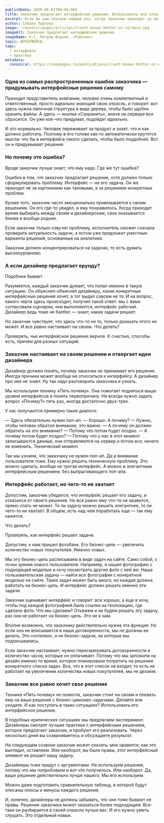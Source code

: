 ```yaml
---
publishDate: 2020-06-01T00:00:00Z
title: Заказчик предлагает интерфейсное решение. Использовать или отказать
excerpt: Если бы нам платили каждый раз, когда заказчик приходит за интерфейсами, для которых он уже сам придумал какие-то интерфейсные решения, мы бы уже давно... М-м-м… Хотя, в принципе, так мы и работаем. К нам часто приходят со своими решениями, но уходят в большинстве случаев с нашими. Вот как мы это делаем.
author: Собака Павлова
image: ~/assets/images/articles/client-knows-better-or-no/main.jpg
imageAlt: Заказчик предлагает интерфейсное решение
imageName: К.С. Петров-Водкин. «Рабочие»
topic: ИНТЕРФЕЙСЫ
tags:
  - интерфейсы
  - практика
metadata:
  canonical: https://sobakapav.ru/publications/client-knows-better-or-no
---
```



### Одна из самых распространенных ошибок заказчика — придумывать интерфейсные решения самому

Приходит представитель компании, человек очень компетентный и ответственный, просто идеально знающий свою отрасль, и говорит: вот здесь нужна папочная структура в виде дерева, чтобы было удобно хранить файлы. А здесь — кнопка «Сохранить», иначе на сервере все сбросится. Он уже кое-что придумал, подойдет идеально.

И это нормально. Человек переживает за продукт и знает, что и как должно работать. Поэтому в его голове как-то автоматически крутятся мысли: что бы в интерфейсе такого сделать, чтобы было поудобней. Вот он и придумывает решения.

### Но почему это ошибка?

Вроде заказчик лучше знает, что ему надо. Где же тут ошибка?

Ошибка в том, что заказчик предлагает решение, хотя должен только сформулировать проблему. Интерфейс — не его задача. Он же приходит не за картинками как таковыми, а за решением конкретных проблем.

Кроме того, заказчик часто эмоционально привязывается к своим решениям. Он его где-то увидел, и ему понравилось. Когда приходит время выбирать между своим и дизайнерским, свое оказывается ближе и вообще роднее.

Если заказчик только озвучит проблему, исполнитель сможет сначала проверить актуальность задачи, а потом уже предложит уместные варианты решений, основанные на аналитике.

Заказчик должен концентрироваться на задачах, то есть думать высокоуровнево.

### А если дизайнер предлагает ерунду?

Подобное бывает.

Разумеется, каждый заказчик думает, что попал именно в такую ситуацию. Он объяснял-объяснял дизайнеру, какие конкретные интерфейсные решения хочет, а тот выдал совсем не то. И на вопрос, какого черта здесь происходит, получил такой ответ: мы с вами согласовали сценарии, они выполняются, интерфейс рабочий. Дизайнер ведь тоже не балбес — знает, какие задачи решает.

Но заказчик чувствует, что здесь что-то не то, только доказать этого не может. И все равно настаивает на своем. Что делать?

Проверять, чье интерфейсное решение верное. К счастью, способы есть, причем для разных ситуаций.

### Заказчик настаивает на своем решении и отвергает идеи дизайнера

Дизайнер должен понять, почему заказчик не принимает его решения. Иногда причина может вообще не относиться к интерфейсу. А дизайнер про нее не знает. Ну так надо разговорить заказчика и узнать.

Мы используем технику «Пять почему». Она помогает подняться выше уровня интерфейсов и понять первопричину. Не всегда нужно задать вопрос «Почему?» пять раз, иногда достаточно двух-трех.

У нас получаются примерно такие диалоги:

— Здесь обязательно нужен поп-ап.
 — Хорошо. А почему?
 — Нужно, чтобы человек обратил внимание, это важно.
 — А почему он должен обратить на это внимание?
 — Потому что потом будет поздно.
 — А почему потом будет поздно?
 — Потому что у нас в этот момент записываются данные, они отправляются на сервер и потом все, ничего не изменить. Технический момент.

Так мы узнаем, что заказчику не нужен поп-ап. Да и внимание пользователя тоже. Ему нужно решить техническую проблему. Это можно сделать, вообще не трогая интерфейс. А можно и элегантным интерфейсным решением, без выпрыгивающего поп-апа.

### Интерфейс работает, но чего-то не хватает

Допустим, заказчик убедился, что интерфейс решает его задачу, и отказался от своего решения. Но все равно ему что-то не нравится, прямо спать не может. То ли задачу можно решить элегантнее, то ли чего-то не хватает. В общем, есть над чем поработать еще — так ему кажется.

Что делать?

Проверять, как интерфейс решает задачи.

Допустим, к нам пришел фотобанк. Его бизнес-цель — увеличить количество новых покупателей. Именно новых.

Мы эту бизнес-цель расписываем в виде задач на сайте. Само собой, с точки зрения нового пользователя. Например, я нашел фотографию с подходящей моделью и хочу посмотреть другие фото с ней же. Наша пользовательская задача — найти все фотографии с конкретной моделью на сайте. Таких задач может быть много, но каждая должна работать на бизнес-цель. И интерфейс должен решать именно эти задачи.

Заказчик оценивает интерфейс и говорит: все хорошо, а еще я хочу, чтобы под каждой фотографией была ссылка на геолокацию, где сделано фото. Что мы сделаем? Откажем и не будем решать эту задачу, раз она не работает на бизнес-цель. Это не к нам.

Вполне возможно, что заказчику действительно нужна эта функция. Но если она не вписывается в наши договоренности, мы не должны ее делать. Это «хотелки», а не бизнес-задачи, на которые мы подписывались.

Если заказчик настаивает, нужно пересматривать договоренности и количество часов, которые он оплачивает. Потому что мы заложили на дизайн именно то время, которое планировали потратить на решение конкретного списка задач. Все, что в этот список не входит, то есть не работает на увеличение количества новых покупателей, мы не делаем.

### Заказчик все равно хочет свое решение

Техника «Пять почему» не помогла, заказчик стоит на своем и плевать ему на ваши решения с бизнес-шмизнес-задачами. Делайте или уходите. И как поступать в таких ситуациях? Использовать его интерфейсное решение.

В подобных критических ситуациях мы предлагаем эксперимент. Дизайнеры смотрят лучшие практики с интерфейсным решением, которое предлагает заказчик, и пробуют его реализовать. Через несколько дней вы созваниваетесь и обсуждаете результат.

На следующем созвоне заказчик может сказать: мне нравится, как это выглядит, оставляем. Или наоборот, вы были правы, этот интерфейсный элемент не решает нашу задачу.

Дизайнеры тоже придут с аргументами. Не используем решение, потому что мы попробовали и вот что получилось. Или наоборот. Да, ваше решение действительно лучше нашего. Мы его используем.

Можно даже подготовить сравнительную таблицу, в которой будут описаны плюсы и минусы каждого решения.

И, конечно, дизайнеры не должны забывать, что они тоже бывают не правы. Решение заказчика может оказаться более подходящим. Все-таки он разбирается в своей отрасли лучше вас. И его нужно уметь слушать. Это отдельный навык.

